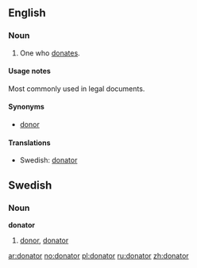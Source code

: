==English==
===Noun===
{{en-noun}}

# One who [[donate]]s.

====Usage notes====
Most commonly used in legal documents.

====Synonyms====
*[[donor]]

====Translations====
{{trans-top|one who donates}}
{{trans-mid}}
*Swedish: [[#Swedish|donator]]
{{trans-bottom}}

==Swedish==
===Noun===
{{sv-noun-irreg-c|2=donatorn|3=donatorer}}
'''donator''' {{c}}
#[[donor]], [[#English|donator]]

[[ar:donator]]
[[no:donator]]
[[pl:donator]]
[[ru:donator]]
[[zh:donator]]